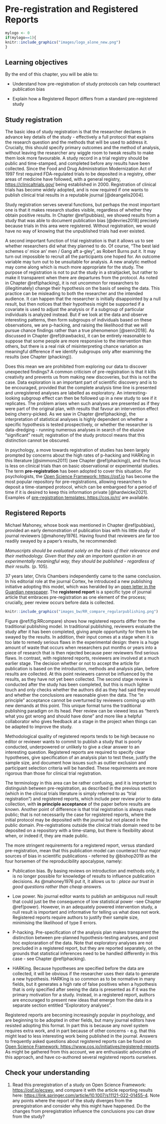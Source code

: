 # Pre-registration and Registered Reports {#prereg}

```r
mylogo <- 0
if(mylogo==1){
knitr::include_graphics("images/logo_alone_new.png")
}
```

## Learning objectives  
By the end of this chapter, you will be able to:

-   Understand how pre-registration of study protocols can help counteract publication bias

-   Explain how a Registered Report differs from a standard pre-registered study

## Study registration

The basic idea of study registration\index{registration!pre-registration} is that the researcher declares in advance key details of the study - effectively a full protocol that explains the research question and the methods that will be used to address it. Crucially, this should specify primary outcomes and the method of analysis, without leaving the researcher any wiggle room to tweak results to make them look more favourable. A study record in a trial registry\index{trial registry} should be public and time-stamped, and completed before any results have been collected. Since the Food and Drug Administration Modernization Act of 1997 first required FDA-regulated trials to be deposited in a registry, other areas of medicine have followed, with a general registry, <https://clinicaltrials.gov/> being established in 2000.\index{clinicaltrials.gov} Registration of clinical trials has become widely adopted, and is now required if one wants to publish clinical trial results in a reputable journal [@deangelis2004].

Study registration serves several functions, but perhaps the most important one is that it makes research studies visible, regardless of whether they obtain positive results. In Chapter \@ref(pubbias), we showed results from a study that was able to document publication bias [@devries2018] precisely because trials in this area were registered. Without registration, we would have no way of knowing that the unpublished trials had ever existed.

A second important function of trial registration is that it allows us to see whether researchers did what they planned to do. Of course, "The best laid schemes o' mice an' men / Gang aft a-gley", as Robert Burns put it. It may turn out impossible to recruit all the participants one hoped for. An outcome variable may turn out to be unsuitable for analysis. A new analytic method may come along which is much more appropriate for the study. The purpose of registration is not to put the study in a straitjacket, but rather to make it transparent when there are departures from the protocol. As noted in Chapter \@ref(phacking), it is not uncommon for researchers to (illegitimately) change their hypothesis on the basis of seeing the data.\index{HARKing} This practice can be misleading to both the researcher and the intended audience. It can happen that the researcher is initially disappointed by a null result, but then notices that their hypothesis might be supported if a covariate is used to adjust the analysis or if a subgroup of particular individuals is analyzed instead. But if we look at the data and observe interesting patterns, then form subgroups of individuals based on these observations, we are p-hacking, and raising the likelihood that we will pursue chance findings rather than a true phenomenon [@senn2018].\index{p-hacking} As discussed in Chapter \@ref(drawbacks), it can be entirely reasonable to suppose that some people are more responsive to the intervention than others, but there is a real risk of misinterpreting chance variation as meaningful difference if we identify subgroups only after examining the results (see Chapter \ref(phacking)).

Does this mean we are prohibited from exploring our data to discover unexpected findings? A common criticism of pre-registration is that it kills creativity and prevents us from making new discoveries, but this is not the case. Data exploration is an important part of scientific discovery and is to be encouraged, provided that the complete analysis time line is presented and unregistered analyses are labelled as exploratory.\index{exploratory research} An interesting-looking subgroup effect can then be followed up in a new study to see if it replicates.\index{subgroup analyses} The problem arises when such analyses are presented as if they were part of the original plan, with results that favour an intervention effect being cherry-picked. As we saw in Chapter \@ref(phacking), the interpretation of statistical analyses is highly dependent on whether a specific hypothesis is tested prospectively, or whether the researcher is data-dredging - running numerous analyses in search of the elusive "significant" result; registration of the study protocol means that this distinction cannot be obscured.

In psychology, a move towards registration of studies has been largely prompted by concerns about the high rates of p-hacking and HARKing in this literature [@simmons2011] (see Chapter \@ref(phacking)), and the focus is less on clinical trials than on basic observational or experimental studies. The term **pre-registration** has been adopted to cover this situation. For psychologists, the [Open Science Framework: https://osf.io](https://osf.io) has become the most popular repository for pre-registrations, allowing researchers to deposit a time-stamped protocol, which can be embargoed for a period of time if it is desired to keep this information private [@hardwicke2021]. Examples of [pre-registration templates: https://cos.io/rr/](https://cos.io/rr/) are available.

<!---#### Does trial registration prevent outcome-switching? {.unnumbered}

::: {#custom}-->
\begin{tcolorbox}[colback=Black!5!lightgray,colframe=black!75!black,coltitle=white,title=Does trial registration prevent outcome-switching?]\label{box:switch}
A registered clinical trial protocol should specify a primary outcome measure, which will be used in the principal analysis of the study data. This should protect against cases where the researcher looks at numerous outcomes and picks the one that looks best - in effect p-hacking. In practice, trial registration does not always achieve its goals: (\protect\hyperlink{ref-goldacre2019}{Goldacre et al., 2019}) identified 76 trials published in a six-week period in one of five journals: New England Journal of Medicine, The Lancet, Journal of the American Medical Association, British Medical Journal, and Annals of Internal Medicine. These are all high-impact journals that officially endorse Consolidated Standards of Reporting Trials (CONSORT), which specify that pre-specified primary outcomes should be reported. Not only did Goldacre et al find high rates of outcome-switching in these trial reports; they also found that some of the journals were reluctant to publish a letter that drew attention to the mismatch, with qualitative analysis demonstrating "extensive misunderstandings among journal editors about correct outcome reporting".
\end{tcolorbox}
\index{outcome switching}\index{CONSORT}  

## Registered Reports

Michael Mahoney, whose book was mentioned in Chapter \@ref(pubbias), provided an early demonstration of publication bias with his little study of journal reviewers [@mahoney1976]. Having found that reviewers are far too readily swayed by a paper's results, he recommended:

*Manuscripts should be evaluated solely on the basis of their relevance and their methodology. Given that they ask an important question in an experimentally meaningful way, they should be published - regardless of their results.* (p. 105).

37 years later, Chris Chambers independently came to the same conclusion. In his editorial role at the journal Cortex, he introduced a new publishing initiative adopting this model, which was heralded by an [open letter in the Guardian newspaper](https://www.theguardian.com/science/blog/2013/jun/05/trust-in-science-study-pre-registration). The **registered report** is a specific type of journal article that embraces pre-registration as one element of the process; crucially, peer review occurs before data is collected.\index{registration!registered reports}

```r
knitr::include_graphics("images_bw/RR_compare_regularpublishing.png")
```

Figure \@ref(fig:RRcompare) shows how registered reports differ from the traditional publishing model. In traditional publishing, reviewers evaluate the study after it has been completed, giving ample opportunity for them to be swayed by the results. In addition, their input comes at a stage when it is too late to remedy serious flaws in the experimental design: there is a huge amount of waste that occurs when researchers put months or years into a piece of research that is then rejected because peer reviewers find serious flaws. In contrast, with registered reports, reviewers are involved at a much earlier stage. The decision whether or not to accept the article for publication is based on the introduction, methods and analysis plan, before results are collected. At this point reviewers cannot be influenced by the results, as they have not yet been collected.\index{peer review!registered report} The second stage review is conducted after the study has been completed, but this is much lighter touch and only checks whether the authors did as they had said they would and whether the conclusions are reasonable given the data. The "in principle" acceptance cannot be overturned by reviewers coming up with new demands at this point. This unique format turns the traditional publishing paradigm on its head. Peer review can be viewed less as "here's what you got wrong and should have done" and more like a helpful collaborator who gives feedback at a stage in the project when things can be adapted to improve the study.

Methodological quality of registered reports tends to be high because no editor or reviewer wants to commit to publish a study that is poorly conducted, underpowered or unlikely to give a clear answer to an interesting question. Registered reports are required to specify clear hypotheses, give specification of an analysis plan to test these, justify the sample size, and document how issues such as outlier exclusion and participant selection criteria will be handled. These requirements are more rigorous than those for clinical trial registration.

The terminology in this area can be rather confusing, and it is important to distinguish between pre-registration, as described in the previous section (which in the clinical trials literature is simply referred to as "trial registration") and registered reports, which include peer review prior to data collection, with **in principle acceptance** of the paper before results are known. Another point of difference is that trial registration is always made public; that is not necessarily the case for registered reports, where the initial protocol may be deposited with the journal but not placed in the public domain. Pre-registrations outside the clinical trials domain need to be deposited on a repository with a time-stamp, but there is flexibility about when, or indeed if, they are made public.

The more stringent requirements for a registered report, versus standard pre-registration, mean that this publication model can counteract four major sources of bias in scientific publications - referred by @bishop2019 as the four horsemen of the reproducibility apocalypse, namely:

-   Publication bias. By basing reviews on introduction and methods only, it is no longer possible for knowledge of results to influence publication decisions. As @mahoney1976 put it, it allows us to : *place our trust in good questions rather than cheap answers.*\index{publication bias}

-   Low power. No journal editor wants to publish an ambiguous null result that could just be the consequence of low statistical power -see Chapter \@ref(power). However, in an adequately powered intervention study, a null result is important and informative for telling us what does not work. Registered reports require authors to justify their sample size, minimising the likelihood of type II errors.\index{power}

-   P-hacking. Pre-specification of the analysis plan makes transparent the distinction between pre-planned hypothesis-testing analyses, and post hoc exploraration of the data. Note that exploratory analyses are not precluded in a registered report, but they are reported separately, on the grounds that statistical inferences need to be handled differently in this case - see Chapter \@ref(phacking).\index{p-hacking}

-   HARKing. Because hypotheses are specified before the data are collected, it will be obvious if the researcher uses their data to generate a new hypothesis. HARKing is so common as to be normative in many fields, but it generates a high rate of false positives when a hypothesis that is only specified after seeing the data is presented as if it was the primary motivation for a study. Instead, in a registered report, authors are encouraged to present new ideas that emerge from the data in a separate section entitled "Exploratory analyses".\index{HARKing}

Registered reports are becoming increasingly popular in psychology, and are beginning to be adopted in other fields, but many journal editors have resisted adopting this format. In part this is because any novel system requires extra work, and in part because of other concerns - e.g. that this might lead to less interesting work being published in the journal. Answers to frequently asked questions about registered reports can be found on [Open Science Framework: https://www.cos.io/initiatives/registered-reports](https://www.cos.io/initiatives/registered-reports). As might be gathered from this account, we are enthusiastic advocates of this approach, and have co-authored several registered reports ourselves.

## Check your understanding

1.  Read this preregistration of a study on Open Science Framework: <https://osf.io/ecswy>, and compare it with the article reporting results here: <https://link.springer.com/article/10.1007/s11121-022-01455-4>. Note any points where the report of the study diverges from the preregistration and consider why this might have happened. Do the changes from preregistration influence the conclusions you can draw from the study?
